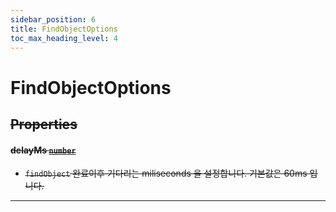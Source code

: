 ```yaml
---
sidebar_position: 6
title: FindObjectOptions
toc_max_heading_level: 4
---
```


# FindObjectOptions <s generated />

## Properties <s generated />

#### delayMs [`number`]( https://developer.mozilla.org/en-US/docs/Web/JavaScript/Reference/Global_Objects/Number) <s generated />

- `findObject` 완료이후 기다리는 miliseconds 을 설정합니다. 기본값은 60ms 입니다.

<hr class="solid" />  <s generated />

